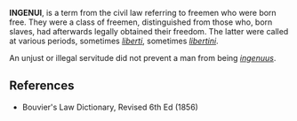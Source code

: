 {{context}}
{{dicdef}}
'''INGENUI''', is a term from the civil law referring to freemen who were born free. They were a class of freemen, distinguished from those who, born slaves, had afterwards legally obtained their freedom. The latter were called at various periods, sometimes ''[[liberti]]'', sometimes ''[[liberti|libertini]]''. 

An unjust or illegal servitude did not prevent a man from being ''[[ingenuus]]''.


== References ==
*Bouvier's Law Dictionary, Revised 6th Ed (1856)


{{Law-stub}}
{{Uncategorizedstub|date=September 2007}}